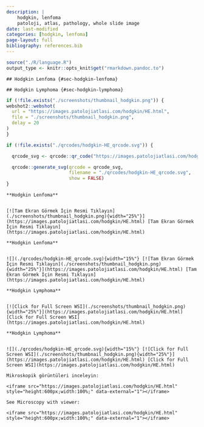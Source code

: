 ```yaml
---
description: |
    hodgkin, lenfoma
    patoloji, atlas, pathology, whole slide image
date: last-modified
categories: [hodgkin, lenfoma]
page-layout: full
bibliography: references.bib
---
```


```r

source("./R/language.R")
output_type <- knitr::opts_knit$get("rmarkdown.pandoc.to")

```





```asis

## Hodgkin Lenfoma {#sec-hodgkin-lenfoma} 

```

```asis

## Hodgkin Lymphoma {#sec-hodgkin-lymphoma} 

```

```r
if (!file.exists("./screenshots/thumbnail_hodgkin.png")) {
webshot2::webshot(
  url = "https://images.patolojiatlasi.com/hodgkin/HE.html",
  file = "./screenshots/thumbnail_hodgkin.png",
  delay = 20
)
}
```


```r
if (!file.exists("./qrcodes/hodgkin-HE_qrcode.svg")) {

  qrcode_svg <- qrcode::qr_code("https://images.patolojiatlasi.com/hodgkin/HE.html")

  qrcode::generate_svg(qrcode = qrcode_svg,
                       filename = "./qrcodes/hodgkin-HE_qrcode.svg",
                       show = FALSE)
}
```




 






:::: {.content-hidden when-format="pdf"}




```asis

**Hodgkin Lenfoma**


[![Tam Ekran Görmek İçin Resmi Tıklayın](./screenshots/thumbnail_hodgkin.png){width="25%"}](https://images.patolojiatlasi.com/hodgkin/HE.html) [Tam Ekran Görmek İçin Resmi Tıklayın](https://images.patolojiatlasi.com/hodgkin/HE.html)

```



::::





:::: {.content-visible when-format="pdf"}



```asis

**Hodgkin Lenfoma**


![](./qrcodes/hodgkin-HE_qrcode.svg){width="15%"} [![Tam Ekran Görmek İçin Resmi Tıklayın](./screenshots/thumbnail_hodgkin.png){width="25%"}](https://images.patolojiatlasi.com/hodgkin/HE.html) [Tam Ekran Görmek İçin Resmi Tıklayın](https://images.patolojiatlasi.com/hodgkin/HE.html)

```





::::




:::: {.content-hidden when-format="pdf"}



```asis

**Hodgkin Lymphoma**


[![Click for Full Screen WSI](./screenshots/thumbnail_hodgkin.png){width="25%"}](https://images.patolojiatlasi.com/hodgkin/HE.html) [Click for Full Screen WSI](https://images.patolojiatlasi.com/hodgkin/HE.html)

```


::::





:::: {.content-visible when-format="pdf"}




```asis

**Hodgkin Lymphoma**


![](./qrcodes/hodgkin-HE_qrcode.svg){width="15%"} [![Click for Full Screen WSI](./screenshots/thumbnail_hodgkin.png){width="25%"}](https://images.patolojiatlasi.com/hodgkin/HE.html) [Click for Full Screen WSI](https://images.patolojiatlasi.com/hodgkin/HE.html)

```


::::







```asis

Mikroskopik görüntüleri inceleyin:

<iframe src="https://images.patolojiatlasi.com/hodgkin/HE.html" style="height:600px;width:100%;" data-external="1"></iframe>

```


```asis

See Microscopy with viewer: 

<iframe src="https://images.patolojiatlasi.com/hodgkin/HE.html" style="height:600px;width:100%;" data-external="1"></iframe>

```







